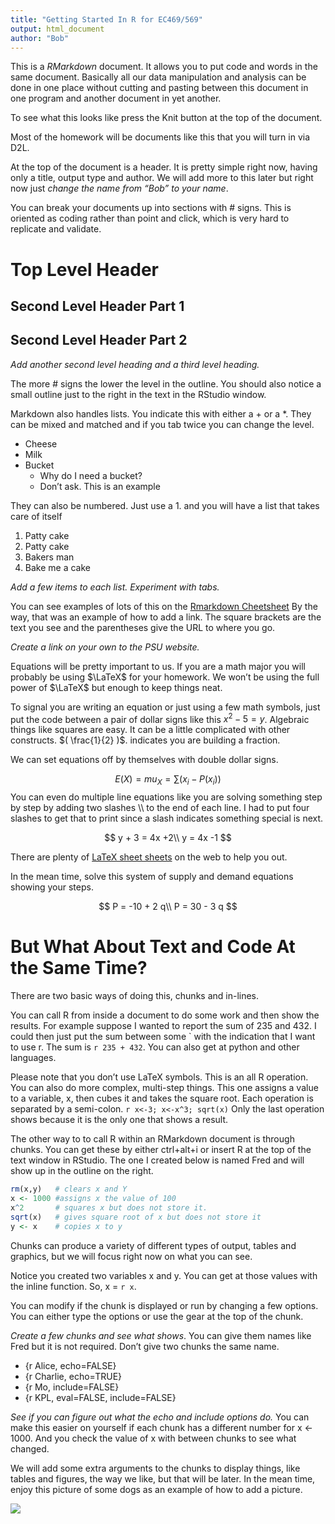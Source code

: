 ```yaml
---
title: "Getting Started In R for EC469/569"
output: html_document
author: "Bob"
---
```


This is a *RMarkdown* document.  It allows you to put code and words in the same document.  Basically all our data manipulation and analysis can be done in one place without cutting and pasting between this document in one program and another document in yet another.

To see what this looks like press the Knit button at the top of the document.

Most of the homework will be documents like this that you will turn in via D2L.

At the top of the document is a header. It is pretty simple right now, having only a title, output type and author.  We will add more to this later but right now just *change the name from "Bob" to your name*.

You can break your documents up into sections with # signs.  This is oriented as coding rather than point and click, which is very hard to replicate and validate.

# Top Level Header

## Second Level Header Part 1

## Second Level Header Part 2

*Add another second level heading and a third level heading.*

The more # signs the lower the level in the outline.  You should also notice a small outline just to the right in the text in the RStudio window.

Markdown also handles lists.  You indicate this with either a + or a *.  They can be mixed and matched and if you tab twice you can change the level.

+ Cheese
* Milk
+ Bucket
    + Why do I need a bucket?
    + Don't ask.  This is an example
    
They can also be numbered.  Just use a 1. and you will have a list that takes care of itself

1. Patty cake
1. Patty cake
9. Bakers man
8. Bake me a cake

*Add a few items to each list.  Experiment with tabs.*

You can see examples of lots of this on the [Rmarkdown Cheetsheet](https://rstudio.com/wp-content/uploads/2015/02/rmarkdown-cheatsheet.pdf)  By the way, that was an example of how to add a link. The square brackets are the text you see and the parentheses give the URL to where you go.


*Create a link on your own to the PSU website.*

Equations will be pretty important to us.  If you are a math major you will probably be using $\LaTeX$ for your homework.  We won't be using the full power of $\LaTeX$ but enough to keep things neat.

To signal you are writing an equation or just using a few math symbols, just put the code between a pair of dollar signs like this $x^2 -5 = y$.  Algebraic things like squares are easy.  It can be a little complicated with other constructs.  $( \frac{1}{2} )$.  \frac{}{} indicates you are building a fraction.  

We can set equations off by themselves with double dollar signs.

$$E(X)= mu_X=\sum (x_i-P(x_i))$$
You can even do multiple line equations like you are solving something step by step by adding two slashes \\\\ to the end of each line.  I had to put four slashes to get that to print since a slash indicates something special is next.

$$
y + 3 = 4x +2\\
y = 4x -1
$$

There are plenty of [LaTeX sheet sheets](https://www.google.com/search?safe=off&rlz=1C1GCEB_enUS917US917&sxsrf=ALeKk00rsPaMJxojmjOnPM4CMaeYZvBZcQ%3A1607629330462&ei=EnrSX_rWG9KE-gTOmILAAQ&q=latex+cheetsheet&oq=latex+cheetsheet&gs_lcp=CgZwc3ktYWIQAzIHCCMQsQIQJzIKCCMQsQIQyQMQJzIECAAQCjIECAAQCjIECAAQCjIECAAQCjIECAAQCjIECAAQCjoECAAQRzoHCCMQsAIQJzoHCAAQyQMQDToECAAQDToGCAAQFhAeUKHQElip0xJgjtwSaABwAXgAgAFgiAGwAZIBATKYAQCgAQGqAQdnd3Mtd2l6yAEIwAEB&sclient=psy-ab&ved=0ahUKEwj6p7D5lcTtAhVSgp4KHU6MABgQ4dUDCA0&uact=5) on the web to help you out.

In the mean time, solve this system of supply and demand equations showing your steps.

$$
P = -10 + 2 q\\
P = 30 - 3 q
$$

# But What About Text and Code At the Same Time?

There are two basic ways of doing this, chunks and in-lines.

You can call R from inside a document to do some work and then show the results.  For example suppose I wanted to report the sum of 235 and 432.  I could then just  put the sum between some \` with the indication that I want to use r.  The sum is `r 235 + 432`. You can also get at python and other languages.

Please note that you don't use LaTeX symbols.  This is an all R operation.  You can also do more complex, multi-step things.  This one assigns a value to a variable, x, then cubes it and takes the square root.  Each operation is separated by a semi-colon. `r x<-3; x<-x^3; sqrt(x)`  Only the last operation shows because it is the only one that shows a result.

The other way to to call R within an RMarkdown document is through chunks.  You can get these by either ctrl+alt+i or insert R at the top of the text window in RStudio.  The one I created below is named Fred and will show up in the outline on the right.

```r
rm(x,y)   # clears x and Y
x <- 1000 #assigns x the value of 100
x^2       # squares x but does not store it.
sqrt(x)   # gives square root of x but does not store it
y <- x    # copies x to y
```

Chunks can produce a variety of different types of output, tables and graphics, but we will focus right now on what you can see.

Notice you created two variables x and y.  You can get at those values with the inline function. So, x = `r x`.

You can modify if the chunk is displayed or run by changing a few options.  You can either type the options or use the gear at the top of the chunk.

*Create a few chunks and see what shows*.  You can give them names like Fred but it is not required.  Don't give two chunks the same name.

+ {r Alice, echo=FALSE}
+ {r Charlie, echo=TRUE}
+ {r Mo, include=FALSE}
+ {r KPL, eval=FALSE, include=FALSE}

*See if you can figure out what the  echo and include options do.*  You can make this easier on yourself if each chunk has a different number for x <- 1000.  And you check the value of x with  between chunks to see what changed.


We will add some extra arguments to the chunks to display things, like tables and figures, the way we like, but that will be later.  In the mean time, enjoy this picture of some dogs as an example of how to add a picture.

![](20190607_160016.jpg)

